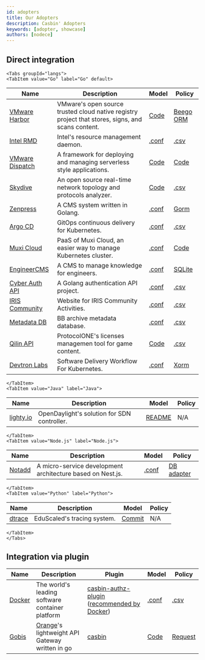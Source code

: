 ```yaml
---
id: adopters
title: Our Adopters
description: Casbin' Adopters
keywords: [adopter, showcase]
authors: [nodece]
---
```




## Direct integration

```mdx-code-block
<Tabs groupId="langs">
<TabItem value="Go" label="Go" default>
```

Name | Description | Model | Policy
----|----|----|----
[VMware Harbor](https://github.com/goharbor/harbor) | VMware's open source trusted cloud native registry project that stores, signs, and scans content. | [Code](https://github.com/goharbor/harbor/blob/master/src/pkg/permission/evaluator/rbac/casbin.go#L24-L44) | [Beego ORM](https://github.com/goharbor/harbor/blob/master/src/replication/dao/policy.go#L24-L26)
[Intel RMD](https://github.com/intel/rmd) | Intel's resource management daemon. | [.conf](https://github.com/intel/rmd/blob/master/etc/rmd/acl/url/model.conf) | [.csv](https://github.com/intel/rmd/blob/master/etc/rmd/acl/url/policy.csv)
[VMware Dispatch](https://github.com/vmware/dispatch) | A framework for deploying and managing serverless style applications. | [Code](https://github.com/vmware/dispatch/blob/master/pkg/identity-manager/handlers.go#L46-L55) | [Code](https://github.com/vmware/dispatch/blob/master/pkg/identity-manager/handlers_test.go#L35-L45)
[Skydive](https://github.com/skydive-project/skydive) | An open source real-time network topology and protocols analyzer. | [Code](https://github.com/skydive-project/skydive/blob/master/config/config.go#L136-L140) | [.csv](https://github.com/skydive-project/skydive/blob/master/rbac/policy.csv)
[Zenpress](https://github.com/insionng/zenpress) | A CMS system written in Golang. | [.conf](https://github.com/insionng/zenpress/blob/master/content/config/rbac_model.conf) | [Gorm](https://github.com/insionng/zenpress/blob/master/model/user.go#L53-L77)
[Argo CD](https://github.com/argoproj/argo-cd) | GitOps continuous delivery for Kubernetes. | [.conf](https://github.com/argoproj/argo-cd/blob/master/util/rbac/model.conf) | [.csv](https://github.com/argoproj/argo-cd/blob/master/util/rbac/builtin-policy.csv)
[Muxi Cloud](https://github.com/muxiyun/Mae) | PaaS of Muxi Cloud, an easier way to manage Kubernetes cluster. | [.conf](https://github.com/muxiyun/Mae/blob/master/conf/casbinmodel.conf) | [Code](https://github.com/muxiyun/Mae/blob/master/pkg/casbin/initPolicy.go#L21-L95)
[EngineerCMS](https://github.com/3xxx/EngineerCMS) | A CMS to manage knowledge for engineers. | [.conf](https://github.com/3xxx/EngineerCMS/blob/master/conf/rbac_model.conf) | [SQLite](https://github.com/3xxx/EngineerCMS/blob/master/database/engineer.db)
[Cyber Auth API](https://github.com/CyberlifeCN/cyber-auth-api) | A Golang authentication API project. | [.conf](https://github.com/CyberlifeCN/cyber-auth-api/blob/master/conf/authz_model.conf) | [.csv](https://github.com/CyberlifeCN/cyber-auth-api/blob/master/conf/authz_policy.csv)
[IRIS Community](https://github.com/irisnet/iris-community) | Website for IRIS Community Activities. | [.conf](https://github.com/irisnet/iris-community/blob/master/authz/authz_model.conf) | [.csv](https://github.com/irisnet/iris-community/blob/master/authz/authz_policy.csv)
[Metadata DB](https://github.com/Bnei-Baruch/mdb) | BB archive metadata database. | [.conf](https://github.com/Bnei-Baruch/mdb/blob/master/data/permissions_model.conf) | [.csv](https://github.com/Bnei-Baruch/mdb/blob/master/data/permissions_policy.csv)
[Qilin API](https://github.com/ProtocolONE/qilin.api) | ProtocolONE's licenses managemen tool for game content. | [Code](https://github.com/ProtocolONE/rbac/blob/master/model.go) | [.csv](https://github.com/ProtocolONE/rbac/tree/master/conf)
[Devtron Labs](https://github.com/devtron-labs/devtron) | Software Delivery Workflow For Kubernetes. | [.conf](https://github.com/devtron-labs/devtron/blob/main/auth_model.conf) | [Xorm](https://github.com/devtron-labs/devtron/blob/main/internal/casbin/Adapter.go)

```mdx-code-block
</TabItem>
<TabItem value="Java" label="Java">
```

Name | Description | Model | Policy
----|----|----|----
[lighty.io](https://github.com/PantheonTechnologies/lighty-core) | OpenDaylight's solution for SDN controller. | [README](https://github.com/PantheonTechnologies/lighty-core/blob/6f2ceaae6a68e08c96d14d2fa8ee060ad9f61606/lighty-examples/lighty-controller-springboot-netconf/README.md#security) | N/A

```mdx-code-block
</TabItem>
<TabItem value="Node.js" label="Node.js">
```

Name | Description | Model | Policy
----|----|----|----
[Notadd](https://github.com/notadd/notadd) | A micro-service development architecture based on Nest.js. | [.conf](https://github.com/notadd/notadd/blob/e58d0a0cf5d691c3fe20170e94cdd8e2c627abd4/apps/nest-upms/src/casbin/rbac_model.conf) | [DB adapter](https://github.com/notadd/notadd/blob/e58d0a0cf5d691c3fe20170e94cdd8e2c627abd4/apps/nest-upms/src/casbin/adapter.ts)

```mdx-code-block
</TabItem>
<TabItem value="Python" label="Python">
```

Name | Description | Model | Policy
----|----|----|----
[dtrace](https://github.com/EduScaled/dtrace) | EduScaled's tracing system. | [Commit](https://github.com/EduScaled/dtrace/commit/6e8d6b52ec2fa120e8ad63f84a4aecc3eae14c02) | N/A

```mdx-code-block
</TabItem>
</Tabs>
```


## Integration via plugin

Name | Description | Plugin | Model | Policy
----|----|----|----|----
[Docker](https://github.com/docker/docker) | The world's leading software container platform | [casbin-authz-plugin](https://github.com/casbin/casbin-authz-plugin) ([recommended by Docker](https://docs.docker.com/engine/extend/legacy_plugins/#authorization-plugins)) | [.conf](https://github.com/casbin/casbin-authz-plugin/blob/master/examples/basic_model.conf) | [.csv](https://github.com/casbin/casbin-authz-plugin/blob/master/examples/basic_policy.csv)
[Gobis](https://github.com/orange-cloudfoundry/gobis) | [Orange](https://github.com/orange-cloudfoundry)'s lightweight API Gateway written in go | [casbin](https://github.com/orange-cloudfoundry/gobis-middlewares/tree/master/casbin) | [Code](https://github.com/orange-cloudfoundry/gobis-middlewares/blob/master/casbin/model.go#L52-L65) | [Request](https://github.com/orange-cloudfoundry/gobis-middlewares/blob/master/casbin/adapter.go#L46-L64)
